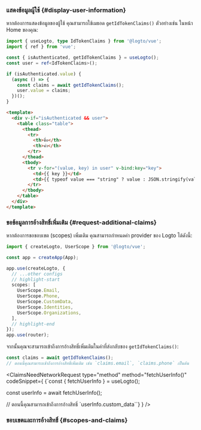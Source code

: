 

### แสดงข้อมูลผู้ใช้ \{#display-user-information}

หากต้องการแสดงข้อมูลของผู้ใช้ คุณสามารถใช้เมธอด `getIdTokenClaims()` ตัวอย่างเช่น ในหน้า Home ของคุณ:

```ts title="views/HomeView.vue"
import { useLogto, type IdTokenClaims } from '@logto/vue';
import { ref } from 'vue';

const { isAuthenticated, getIdTokenClaims } = useLogto();
const user = ref<IdTokenClaims>();

if (isAuthenticated.value) {
  (async () => {
    const claims = await getIdTokenClaims();
    user.value = claims;
  })();
}
```

```html
<template>
  <div v-if="isAuthenticated && user">
    <table class="table">
      <thead>
        <tr>
          <th>ชื่อ</th>
          <th>ค่า</th>
        </tr>
      </thead>
      <tbody>
        <tr v-for="(value, key) in user" v-bind:key="key">
          <td>{{ key }}</td>
          <td>{{ typeof value === "string" ? value : JSON.stringify(value) }}</td>
        </tr>
      </tbody>
    </table>
  </div>
</template>
```

### ขอข้อมูลการอ้างสิทธิ์เพิ่มเติม \{#request-additional-claims}

<FindUserInfoMissing method="getIdTokenClaims()" />

<ScopesAndClaimsIntroduction />

หากต้องการขอขอบเขต (scopes) เพิ่มเติม คุณสามารถกำหนดค่า provider ของ Logto ได้ดังนี้:

```ts title="main.ts"
import { createLogto, UserScope } from '@logto/vue';

const app = createApp(App);

app.use(createLogto, {
  // ...other configs
  // highlight-start
  scopes: [
    UserScope.Email,
    UserScope.Phone,
    UserScope.CustomData,
    UserScope.Identities,
    UserScope.Organizations,
  ],
  // highlight-end
});
app.use(router);
```

จากนั้นคุณจะสามารถเข้าถึงการอ้างสิทธิ์เพิ่มเติมในค่าที่ส่งกลับของ `getIdTokenClaims()`:

```ts
const claims = await getIdTokenClaims();
// ตอนนี้คุณสามารถเข้าถึงการอ้างสิทธิ์เพิ่มเติม เช่น `claims.email`, `claims.phone` เป็นต้น
```

<ClaimsNeedNetworkRequest
  type="method"
  method="fetchUserInfo()"
  codeSnippet={
    <CodeBlock language="tsx">{`const { fetchUserInfo } = useLogto();

const userInfo = await fetchUserInfo();

// ตอนนี้คุณสามารถเข้าถึงการอ้างสิทธิ์ \`userInfo.custom_data\``}</CodeBlock>
}
/>

### ขอบเขตและการอ้างสิทธิ์ \{#scopes-and-claims}

<ScopesAndClaims />
